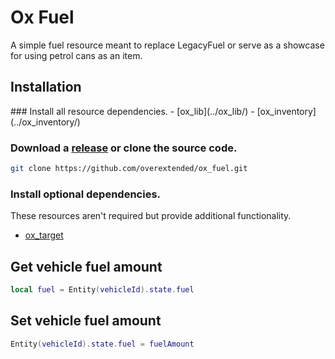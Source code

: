 
# Ox Fuel

<ResourceLinks repo="https://github.com/overextended/ox_fuel" />

A simple fuel resource meant to replace LegacyFuel or serve as a showcase for using petrol cans as an item.

## Installation

<Steps>
### Install all resource dependencies.
- [ox_lib](../ox_lib/)
- [ox_inventory](../ox_inventory/)

### Download a [release](https://github.com/overextended/ox_fuel/releases) or clone the source code.

```bash
git clone https://github.com/overextended/ox_fuel.git
```

### Install optional dependencies.

These resources aren't required but provide additional functionality.

- [ox_target](../ox_target/)

</Steps>

## Get vehicle fuel amount

```lua
local fuel = Entity(vehicleId).state.fuel
```

## Set vehicle fuel amount

```lua
Entity(vehicleId).state.fuel = fuelAmount
```

